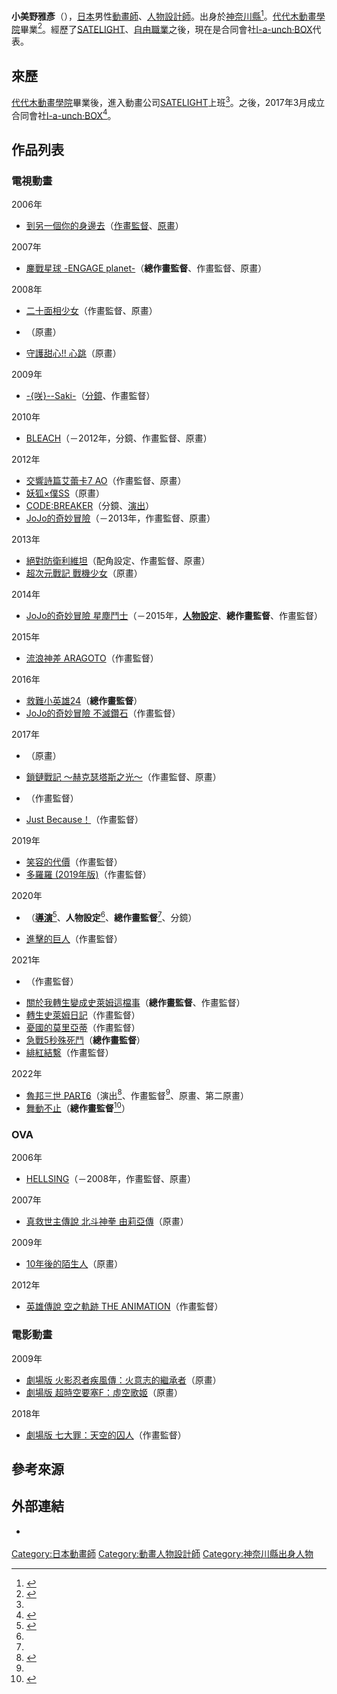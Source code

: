 {{multiple issues|
{{Notability Unreferenced|time=2016-08-20T09:21:32+00:00}}
{{Primarysources|time=2016-08-20T09:21:32+00:00}}
}}
{{noteTA|G1=Anime}}
{{japanese|japanese=小美野 雅彦|kana=こみの まさひこ|romaji=Komino Masahiko}}
'''小美野雅彥'''（{{lang-ja|小美野 雅彦}}{{bd||||}}），[[日本|日本]]男性[[動畫師|動畫師]]、[[人物設計|人物設計師]]。出身於[[神奈川縣|神奈川縣]]<ref>{{Cite web|url=https://www.value-press.com/pressrelease/166691|script-title=ja:「『キスダム』『ジョジョの奇妙な冒険』総作画監督 小美野雅彦氏をゲスト講師にッ!!」。宝塚大学東京メディア芸術学部8/10（水）オープンキャンパス|website=ValuePress！|date=2016-07-26|accessdate=2016-07-26|language=ja}}</ref>。[[代代木動畫學院|代代木動畫學院]]畢業<ref name="Bellator">{{Cite web|url=http://yoani.jp/school_guidance/index003.html|script-title=ja:アニメ業界デビュー実績|work=[[代代木動畫學院|代代木動畫學院]]|accessdate=2022-02-20|language=ja}}</ref>。經歷了[[SATELIGHT|SATELIGHT]]、[[自由職業|自由職業]]之後，現在是合同會社[http://www.l-a-unch-box.com/ l-a-unch·BOX]代表。

== 來歷 ==
[[代代木動畫學院|代代木動畫學院]]畢業後，進入動畫公司[[SATELIGHT|SATELIGHT]]上班<ref name="Bellator" />。之後，2017年3月成立合同會社[http://www.l-a-unch-box.com/ l-a-unch·BOX]<ref>{{cite web|url=https://twitter.com/l_a_unch_box/status/909702125986258944|title=2017年9月18日16:54 (JST)|work=合同會社l-a-unch·BOX官方[[Twitter|Twitter]]|date=2017-09-18|accessdate=2017-09-18|language=ja}}</ref>。

== 作品列表 ==
=== 電視動畫 ===
; 2006年
* [[到另一個你的身邊去|到另一個你的身邊去]]（[[作畫監督|作畫監督]]、[[原畫|原畫]]）
; 2007年
* [[星界死者之書|鏖戰星球 -ENGAGE planet-]]（'''總作畫監督'''、作畫監督、原畫）
; 2008年
* [[二十面相少女|二十面相少女]]（作畫監督、原畫）
* {{link-ja|北斗神拳 拉歐外傳天之霸王|天の覇王 北斗の拳ラオウ外伝}}（原畫）
* [[守護甜心！|守護甜心!! 心跳]]（原畫）
; 2009年
* [[咲-Saki-|-{咲}--Saki-]]（[[分鏡|分鏡]]、作畫監督）
; 2010年
* [[BLEACH_(動畫)|BLEACH]]（－2012年，分鏡、作畫監督、原畫）
; 2012年
* [[交響詩篇AO|交響詩篇艾蕾卡7 AO]]（作畫監督、原畫）
* [[妖狐×僕SS|妖狐×僕SS]]（原畫）
* [[CODE:BREAKER|CODE:BREAKER]]（分鏡、[[戲劇|演出]]）
* [[JoJo的奇妙冒險_(電視動畫)|JoJo的奇妙冒險]]（－2013年，作畫監督、原畫）
; 2013年
* [[絕對防衛利維坦|絕對防衛利維坦]]（配角設定、作畫監督、原畫）
* [[超次元戰記_戰機少女|超次元戰記 戰機少女]]（原畫）
; 2014年
* [[星塵鬥士|JoJo的奇妙冒險 星塵鬥士]]（－2015年，'''[[人物設計|人物設定]]'''、'''總作畫監督'''、作畫監督）
; 2015年
* [[流浪神差|流浪神差 ARAGOTO]]（作畫監督）
; 2016年
* [[救難小英雄24|救難小英雄24]]（'''總作畫監督'''）
* [[JoJo的奇妙冒險_(電視動畫)|JoJo的奇妙冒險 不滅鑽石]]（作畫監督）
; 2017年
* {{link-ja|新撰組鎮魂歌|ちるらん 新撰組鎮魂歌|新撰組鎮魂歌 二分之一}}（原畫）
* [[鎖鏈戰記|鎖鏈戰記 ～赫克瑟塔斯之光～]]（作畫監督、原畫）
* {{link-ja|牙狼〈GARO〉-VANISHING LINE-|牙狼-GARO- -VANISHING LINE-}}（作畫監督）
* [[Just_Because!|Just Because！]]（作畫監督）
; 2019年
* [[笑容的代價|笑容的代價]]（作畫監督）
* [[多羅羅|多羅羅 (2019年版)]]（作畫監督）
; 2020年
* {{link-ja|GIBIATE PROJECT|GIBIATE PROJECT|GIBIATE}}（'''[[導演|導演]]'''<ref name="animeanime54329">{{Cite web|url=https://animeanime.jp/article/2020/06/15/54329.html|script-title=ja:アニメ「ジビエート」追加キャストに木村良平、落合福嗣ら、放送日も決定|work=Anime！Anime！|date=2020-06-15|accessdate=2020-06-15|language=ja|archive-date=2020-06-15|archive-url=https://web.archive.org/web/20200615043030/https://animeanime.jp/article/2020/06/15/54329.html|dead-url=no}}</ref>、'''人物設定'''<ref name="animeanime54329" />、'''總作畫監督'''<ref name="animeanime54329" />、分鏡）
* [[進擊的巨人|進擊的巨人]]（作畫監督）
; 2021年
* {{link-ja|王之逆襲|キングスレイド|王之逆襲：意志的繼承者}}（作畫監督）
* [[關於我轉生變成史萊姆這檔事|關於我轉生變成史萊姆這檔事]]（'''總作畫監督'''、作畫監督）
* [[關於我轉生變成史萊姆這檔事|轉生史萊姆日記]]（作畫監督）
* [[憂國的莫里亞蒂|憂國的莫里亞蒂]]（作畫監督）
* [[急戰5秒殊死鬥|急戰5秒殊死鬥]]（'''總作畫監督'''）
* [[緋紅結繫|緋紅結繫]]（作畫監督）
; 2022年
* [[魯邦三世_PART6|魯邦三世 PART6]]（演出<ref name="animage220218">{{Cite web|url=https://animageplus.jp/articles/detail/42257|archive-url=https://web.archive.org/web/20220218120722/https://animageplus.jp/articles/detail/42257|script-title=ja:『ルパン三世 PART6』第19話あらすじ／AMPHIコラボ再び！|website=[[Animage|Animage]]|date=2022-02-18|archive-date=2022-02-18|url-status=live|accessdate=2022-02-18|language=ja}}</ref>、作畫監督<ref name="animage220218" />、原畫、第二原畫）
* [[舞動不止|舞動不止]]（'''總作畫監督'''<ref>{{Cite web|url=https://natalie.mu/comic/news/463944|script-title=ja:「ダンス·ダンス·ダンスール」村尾潤平役は山下大輝、新ビジュアルとPV公開|work=[[Natalie_(網站)|Comic Natalie]]|publisher=Natasha|date=2022-02-01|accessdate=2022-02-01|language=ja}}</ref>）

=== OVA ===
; 2006年
* [[Hellsing|HELLSING]]（－2008年，作畫監督、原畫）
; 2007年
* [[北斗神拳|真救世主傳說 北斗神拳 由莉亞傳]]（原畫）
; 2009年
* [[名偵探柯南OVA#十年後的陌生人|10年後的陌生人]]（原畫）
; 2012年
* [[英雄傳說VI_空之軌跡|英雄傳說 空之軌跡 THE ANIMATION]]（作畫監督）

=== 電影動畫 ===
; 2009年
* [[火影忍者疾風傳劇場版_火意志的繼承者|劇場版 火影忍者疾風傳：火意志的繼承者]]（原畫）
* [[超時空要塞F#劇場版|劇場版 超時空要塞F：虛空歌姬]]（原畫）
; 2018年
* [[七大罪_(漫畫)|劇場版 七大罪：天空的囚人]]（作畫監督）

== 參考來源 ==
{{reflist}}

== 外部連結 ==
* {{twitter|@boss35963}} {{ja icon}}

{{DEFAULTSORT:Komino Masahiko}}
[[Category:日本動畫師|Category:日本動畫師]]
[[Category:動畫人物設計師|Category:動畫人物設計師]]
[[Category:神奈川縣出身人物|Category:神奈川縣出身人物]]